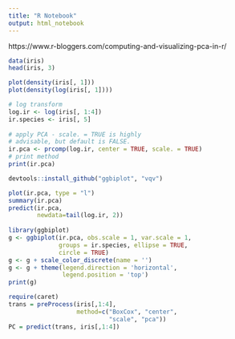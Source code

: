 ```yaml
---
title: "R Notebook"
output: html_notebook
---
```


https://www.r-bloggers.com/computing-and-visualizing-pca-in-r/

```r
data(iris)
head(iris, 3)

plot(density(iris[, 1]))
plot(density(log(iris[, 1])))

# log transform
log.ir <- log(iris[, 1:4])
ir.species <- iris[, 5]
 
# apply PCA - scale. = TRUE is highly
# advisable, but default is FALSE.
ir.pca <- prcomp(log.ir, center = TRUE, scale. = TRUE)
# print method
print(ir.pca)
```

```r
devtools::install_github("ggbiplot", "vqv")
```

```r
plot(ir.pca, type = "l")
summary(ir.pca)
predict(ir.pca, 
        newdata=tail(log.ir, 2))
 
library(ggbiplot)
g <- ggbiplot(ir.pca, obs.scale = 1, var.scale = 1, 
              groups = ir.species, ellipse = TRUE, 
              circle = TRUE)
g <- g + scale_color_discrete(name = '')
g <- g + theme(legend.direction = 'horizontal', 
               legend.position = 'top')
print(g)
```

```r
require(caret)
trans = preProcess(iris[,1:4], 
                   method=c("BoxCox", "center", 
                            "scale", "pca"))
PC = predict(trans, iris[,1:4])
```

